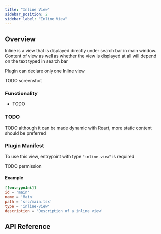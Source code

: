 ```yaml
---
title: "Inline View"
sidebar_position: 2
sidebar_label: "Inline View"
---
```


## Overview

Inline is a view that is displayed directly under search bar in main window.
Content of view as well as whether the view is displayed at all will depend on the text typed in search bar

Plugin can declare only one Inline view

TODO screenshot

### Functionality
- TODO

### TODO
TODO although it can be made dynamic with React, more static content should be preferred

### Plugin Manifest

To use this view, entrypoint with type `"inline-view"` is required

TODO permission

#### Example
```toml
[[entrypoint]]
id = 'main'
name = 'Main'
path = 'src/main.tsx'
type = 'inline-view'
description = 'Description of a inline view'
```

## API Reference